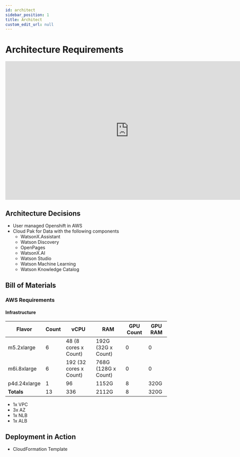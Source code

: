 ```yaml
---
id: architect
sidebar_position: 1
title: Architect
custom_edit_url: null
---
```


# Architecture Requirements

<iframe width="768" height="432" src="https://miro.com/app/embed/uXjVNtCvNTw=/?pres=1&frameId=3458764578922854387&embedId=518034396865" frameborder="0" scrolling="no" allow="fullscreen; clipboard-read; clipboard-write" allowfullscreen></iframe>

## Architecture Decisions

- User managed Openshift in AWS
- Cloud Pak for Data with the following components
    - WatsonX.Assistant
    - Watson Discovery
    - OpenPages
    - WatsonX.AI
    - Watson Studio
    - Watson Machine Learning
    - Watson Knowledge Catalog 

## Bill of Materials

### AWS Requirements

#### Infrastructure

|Flavor | Count | vCPU | RAM | GPU Count | GPU RAM |
|--|--|--|--|--|--|
|m5.2xlarge|6|48 (8 cores x Count)|192G (32G x Count)|0|0|
|m6i.8xlarge|6|192 (32 cores x Count)|768G (128G x Count)|0|0| 
|p4d.24xlarge|1|96|1152G|8|320G|
|**Totals**|13|336|2112G|8|320G|



- 1x VPC
- 3x AZ
- 1x NLB
- 1x ALB

## Deployment in Action

- CloudFormation Template